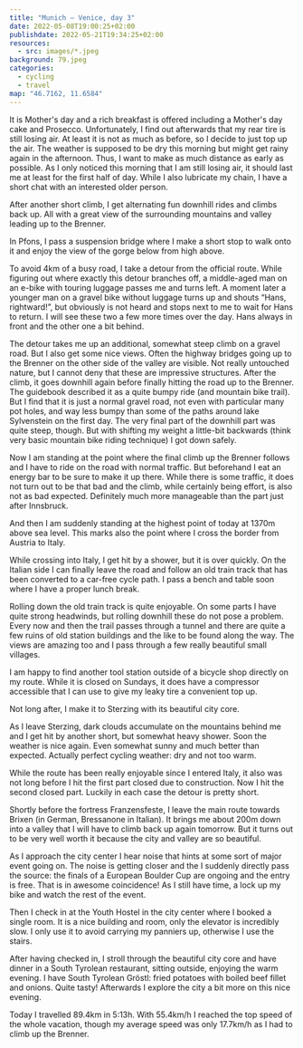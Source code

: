 ```yaml
---
title: "Munich — Venice, day 3"
date: 2022-05-08T19:00:25+02:00
publishdate: 2022-05-21T19:34:25+02:00
resources:
  - src: images/*.jpeg
background: 79.jpeg
categories:
  - cycling
  - travel
map: "46.7162, 11.6584"
---
```


It is Mother's day and a rich breakfast is offered including a Mother's day cake
and Prosecco. Unfortunately, I find out afterwards that my rear tire is still
losing air. At least it is not as much as before, so I decide to just top up
the air. The weather is supposed to be dry this morning but might get rainy
again in the afternoon. Thus, I want to make as much distance as early as
possible. As I only noticed this morning that I am still losing air, it should
last me at least for the first half of day. While I also lubricate my chain, I
have a short chat with an interested older person.

After another short climb, I get alternating fun downhill rides and climbs back
up. All with a great view of the surrounding mountains and valley leading up to
the Brenner.

<Gallery>
  <Rimg src="1.jpeg" alt="View on the road towards the Brenner." />
  <Rimg src="2.jpeg" caption="View back with the road I rolled down." />
  <Rimg src="5.jpeg" alt="View on the road towards the Brenner." />
</Gallery>

In Pfons, I pass a suspension bridge where I make a short stop to walk onto it
and enjoy the view of the gorge below from high above.

<Rimg src="13.jpeg" alt="Suspension bridge" />

<Gallery>
  <Rimg src="10.jpeg" alt="Gorge below the suspension bridge" />
  <Rimg src="11.jpeg" alt="Gorge below the suspension bridge" />
  <Rimg src="12.jpeg" alt="Suspension bridge" />
</Gallery>

To avoid 4km of a busy road, I take a detour from the official route. While
figuring out where exactly this detour branches off, a middle-aged man on an
e-bike with touring luggage passes me and turns left. A moment later a younger
man on a gravel bike without luggage turns up and shouts “Hans, rightward!”, but
obviously is not heard and stops next to me to wait for Hans to return. I will
see these two a few more times over the day. Hans always in front and the other
one a bit behind.

The detour takes me up an additional, somewhat steep climb on a gravel road. But
I also get some nice views. Often the highway bridges going up to the Brenner on
the other side of the valley are visible. Not really untouched nature, but
I cannot deny that these are impressive structures. After the climb, it goes
downhill again before finally hitting the road up to the Brenner. The guidebook
described it as a quite bumpy ride (and mountain bike trail). But I find that it
is just a normal gravel road, not even with particular many pot holes, and way
less bumpy than some of the paths around lake Sylvenstein on the first day. The
very final part of the downhill part was quite steep, though. But with shifting
my weight a little-bit backwards (think very basic mountain bike riding
technique) I got down safely.

<Gallery>
  <Rimg src="15.jpeg" alt="Road to the Brenner" />
  <Rimg src="16.jpeg" alt="Brenner highway" />
  <Rimg src="17.jpeg" alt="Brenner highway bridge" />
</Gallery>

<Rimg
  src="18.jpeg"
  caption="A quite steep descent. The part of the gravel road
in front of the tunnel was the worst part of the road. The remainder was in much
better condition, i.e. not bumpy at all."
/>

Now I am standing at the point where the final climb up the Brenner follows and
I have to ride on the road with normal traffic. But beforehand I eat an energy
bar to be sure to make it up there. While there is some traffic, it does not turn
out to be that bad and the climb, while certainly being effort, is also not as
bad expected. Definitely much more manageable than the part just after
Innsbruck.

<Rimg src="19.jpeg" caption="A short breather, though I almost made it." />

And then I am suddenly standing at the highest point of today at 1370m above sea
level. This marks also the point where I cross the border from Austria to Italy.

<Gallery>
  <Rimg src="23.jpeg" alt="At the Brenner" />
  <Rimg src="24.jpeg" alt="At the Austria-Italy border" />
</Gallery>

While crossing into Italy, I get hit by a shower, but it is over quickly. On the
Italian side I can finally leave the road and follow an old train track that has
been converted to a car-free cycle path. I pass a bench and table soon where
I have a proper lunch break.

<Gallery>
  <Rimg src="25.jpeg" caption="The cycle path on the Italian-side." />
  <Rimg src="27.jpeg" caption="Lunch break spot." />
</Gallery>

Rolling down the old train track is quite enjoyable. On some parts I have quite
strong headwinds, but rolling downhill these do not pose a problem. Every now
and then the trail passes through a tunnel and there are quite a few ruins of
old station buildings and the like to be found along the way. The views are
amazing too and I pass through a few really beautiful small villages.

<Rimg src="28.jpeg" caption="Ruins of an old train station." />

<Gallery>
  <Rimg src="31.jpeg" alt="The view going down the Brenner." />
  <Rimg src="32.jpeg" caption="A waterfall along the way." />
  <Rimg src="33.jpeg" caption="More ruins along the way." />
</Gallery>

<Gallery>
  <Rimg src="35.jpeg" alt="The view going down the Brenner." />
  <Rimg
    src="37.jpeg"
    caption="It is nice how so many trees are in full bloom."
  />
</Gallery>

<Rimg src="36.jpeg" alt="The view going down the Brenner." />

I am happy to find another tool station outside of a bicycle shop directly on my
route. While it is closed on Sundays, it does have a compressor accessible that
I can use to give my leaky tire a convenient top up.

<Rimg
  src="38.jpeg"
  caption="A conveniently placed bicycle shop with everything for emergency needs available 24/7."
/>

Not long after, I make it to Sterzing with its beautiful city core.

<Rimg src="44.jpeg" alt="Sterzing" />

<Gallery>
  <Rimg src="45.jpeg" caption="Sterzing's landmark, the Zwölferturm." />
  <Rimg
    src="43.jpeg"
    caption="Some contemporary architecture in-between the older buildings."
  />
  <Rimg src="46.jpeg" alt="Sterzing" />
</Gallery>

As I leave Sterzing, dark clouds accumulate on the mountains behind me and I get
hit by another short, but somewhat heavy shower. Soon the weather is nice again.
Even somewhat sunny and much better than expected. Actually perfect cycling
weather: dry and not too warm.

<Gallery>
  <Rimg src="47.jpeg" alt="Dark clouds in the mountains behind me." />
  <Rimg src="49.jpeg" caption="A nice cycle paths bordered with trees." />
</Gallery>

<Rimg src="48.jpeg" alt="View of the mountains." />

<Gallery>
  <Rimg src="51.jpeg" alt="View of the mountains." />
  <Rimg src="53.jpeg" caption="A 17% slope promises a fast downhill ride." />
</Gallery>

While the route has been really enjoyable since I entered Italy, it also was not
long before I hit the first part closed due to construction. Now I hit the
second closed part. Luckily in each case the detour is pretty short.

<Rimg src="57.jpeg" alt="Closed due to construction." />

Shortly before the fortress Franzensfeste, I leave the main route towards Brixen
(in German, Bressanone in Italian). It brings me about 200m down into a
valley that I will have to climb back up again tomorrow. But it turns out to be
very well worth it because the city and valley are so beautiful.

<Rimg src="60.jpeg" caption="Approaching the Franzensfeste." />

As I approach the city center I hear noise that hints at some sort of major
event going on. The noise is getting closer and the I suddenly directly pass the
source: the finals of a European Boulder Cup are ongoing and the entry is free.
That is in awesome coincidence! As I still have time, a lock up my bike and
watch the rest of the event.

<Gallery>
  <Rimg src="63.jpeg" alt="Advertisement for the European Boulder Cup." />
  <Rimg src="61.jpeg" alt="European Boulder Cup" />
  <Rimg src="62.jpeg" alt="European Boulder Cup" />
</Gallery>

Then I check in at the Youth Hostel in the city center where I booked a single
room. It is a nice building and room, only the elevator is incredibly slow.
I only use it to avoid carrying my panniers up, otherwise I use the stairs.

<Rimg src="65.jpeg" caption="A nice corner in the hostel to relax." />

After having checked in, I stroll through the beautiful city core and have
dinner in a South Tyrolean restaurant, sitting outside, enjoying the warm
evening. I have South Tyrolean Gröstl: fried potatoes with boiled beef fillet
and onions. Quite tasty! Afterwards I explore the city a bit more on this nice
evening.

<Gallery>
  <Rimg src="64.jpeg" alt="Brixen" />
  <Rimg src="67.jpeg" alt="Brixen" />
  <Rimg src="68.jpeg" alt="Brixen" />
  <Rimg src="70.jpeg" alt="Brixen" />
  <Rimg src="71.jpeg" alt="Brixen" />
  <Rimg src="72.jpeg" alt="Brixen" />
</Gallery>

<Rimg src="77.jpeg" alt="Brixen" />

<Gallery>
  <Rimg src="73.jpeg" alt="Brixen" />
  <Rimg
    src="74.jpeg"
    caption="I was amused by this showcase advertising sun glasses (I think, though the bicycle somehow steals the show)."
  />
  <Rimg
    src="75.jpeg"
    caption="Some sort of dog sculpture wearing a mask. Covid left its marks."
  />
  <Rimg src="76.jpeg" alt="Hofburg in Brixen" />
  <Rimg src="78.jpeg" alt="Brixen" />
</Gallery>

<Rimg src="80.jpeg" alt="Brixen" />

<Gallery>
  <Rimg src="81.jpeg" alt="Brixen" />
  <Rimg src="82.jpeg" alt="Brixen" />
  <Rimg src="x1.jpeg" alt="Brixen" />
</Gallery>

Today I travelled 89.4km in 5:13h. With 55.4km/h I reached the top speed of the
whole vacation, though my average speed was only 17.7km/h as I had to climb up
the Brenner.

<GpxTrack src="20220508.gpx" />

<ElevationProfile src="20220508.gpx" />

<Nextday />
